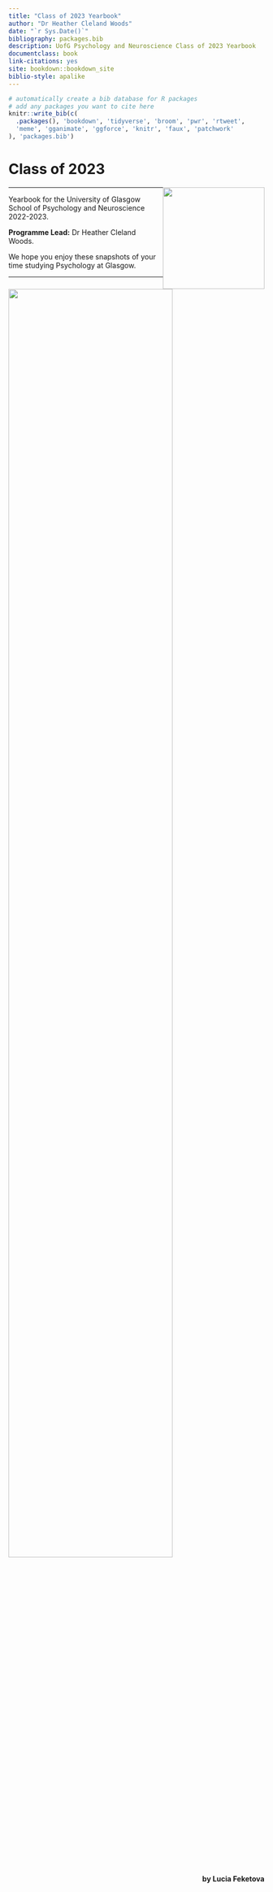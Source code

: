 ```yaml
--- 
title: "Class of 2023 Yearbook"
author: "Dr Heather Cleland Woods"
date: "`r Sys.Date()`"
bibliography: packages.bib
description: UofG Psychology and Neuroscience Class of 2023 Yearbook
documentclass: book
link-citations: yes
site: bookdown::bookdown_site
biblio-style: apalike
---
```


```r
# automatically create a bib database for R packages
# add any packages you want to cite here
knitr::write_bib(c(
  .packages(), 'bookdown', 'tidyverse', 'broom', 'pwr', 'rtweet',
  'meme', 'gganimate', 'ggforce', 'knitr', 'faux', 'patchwork'
), 'packages.bib')

```

# Class of 2023 {-}

<img src="images/SchoolBadge.png" style="width: 200px; float: right;">

---

Yearbook for the University of Glasgow School of Psychology and Neuroscience 2022-2023. 

**Programme Lead:** Dr Heather Cleland Woods.

We hope you enjoy these snapshots of your time studying Psychology at Glasgow.

---

<div align = "center">
<img height = "80%" width = "80%" src="images/Uni_view.png"> 
<br>
<span style = "float: right;">**by Lucia Feketova**</span>
</div>